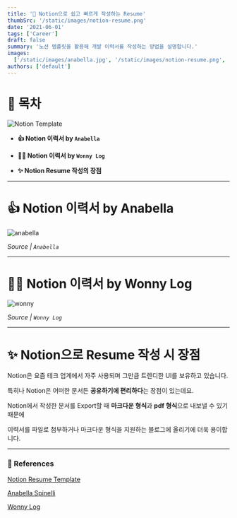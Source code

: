 ```yaml
---
title: '👔 Notion으로 쉽고 빠르게 작성하는 Resume'
thumbSrc: '/static/images/notion-resume.png'
date: '2021-06-01'
tags: ['Career']
draft: false
summary: '노션 템플릿을 활용해 개발 이력서를 작성하는 방법을 설명합니다.'
images:
  ['/static/images/anabella.jpg', '/static/images/notion-resume.png', '/static/images/wonny.png']
authors: ['default']
---
```


# 📌 목차

![Notion Template](/static/images/notion-resume.png)

- **👍 Notion 이력서 by `Anabella`**

- **👍🏻 Notion 이력서 by `Wonny Log`**

- **✨ Notion Resume 작성의 장점**

---

# 👍 Notion 이력서 by Anabella

![anabella](/static/images/anabella.jpg)

_Source | `Anabella`_

---

# 👍🏻 Notion 이력서 by Wonny Log

![wonny](/static/images/wonny.png)

_Source | `Wonny Log`_

---

# ✨ Notion으로 Resume 작성 시 장점

Notion은 요즘 테크 업계에서 자주 사용되며 그만큼 트렌디한 UI를 보유하고 있습니다.

특히나 Notion은 어떠한 문서든 **공유하기에 편리하다**는 장점이 있는데요.

Notion에서 작성한 문서를 Export할 때 **마크다운 형식**과 **pdf 형식**으로 내보낼 수 있기때문에

이력서를 파일로 첨부하거나 마크다운 형식을 지원하는 블로그에 올리기에 더욱 용이합니다.

---

### 🔗 References

[Notion Resume Template](https://www.notion.so/Resume-17aab65a771f4f85bb2bb9b12994ec28)

[Anabella Spinelli](https://www.notion.so/Anabella-Spinelli-a42a2aaf9a434729b442165ff531d2d8)

[Wonny Log](https://wonny.space/writing/work/engineer-resume)
